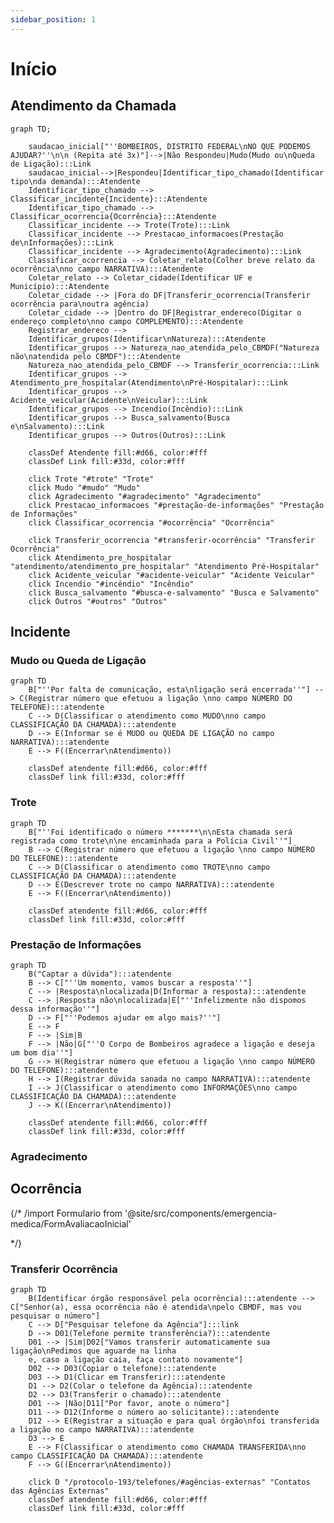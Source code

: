 ```yaml
---
sidebar_position: 1
---
```


# Início

## Atendimento da Chamada

```mermaid
graph TD;

    saudacao_inicial["''BOMBEIROS, DISTRITO FEDERAL\nNO QUE PODEMOS AJUDAR?''\n\n (Repita até 3x)"]-->|Não Respondeu|Mudo(Mudo ou\nQueda de Ligação):::Link
    saudacao_inicial-->|Respondeu|Identificar_tipo_chamado(Identificar tipo\nda demanda):::Atendente
    Identificar_tipo_chamado --> Classificar_incidente{Incidente}:::Atendente
    Identificar_tipo_chamado --> Classificar_ocorrencia{Ocorrência}:::Atendente
    Classificar_incidente --> Trote(Trote):::Link
    Classificar_incidente --> Prestacao_informacoes(Prestação de\nInformações):::Link
    Classificar_incidente --> Agradecimento(Agradecimento):::Link
    Classificar_ocorrencia --> Coletar_relato(Colher breve relato da ocorrência\nno campo NARRATIVA):::Atendente
    Coletar_relato --> Coletar_cidade(Identificar UF e Município):::Atendente
    Coletar_cidade --> |Fora do DF|Transferir_ocorrencia(Transferir ocorrência para\noutra agência)
    Coletar_cidade --> |Dentro do DF|Registrar_endereco(Digitar o endereço completo\nno campo COMPLEMENTO):::Atendente
    Registrar_endereco --> 
    Identificar_grupos(Identificar\nNatureza):::Atendente
    Identificar_grupos --> Natureza_nao_atendida_pelo_CBMDF("Natureza não\natendida pelo CBMDF"):::Atendente
    Natureza_nao_atendida_pelo_CBMDF --> Transferir_ocorrencia:::Link
    Identificar_grupos --> Atendimento_pre_hospitalar(Atendimento\nPré-Hospitalar):::Link
    Identificar_grupos --> Acidente_veicular(Acidente\nVeicular):::Link
    Identificar_grupos --> Incendio(Incêndio):::Link
    Identificar_grupos --> Busca_salvamento(Busca e\nSalvamento):::Link
    Identificar_grupos --> Outros(Outros):::Link

    classDef Atendente fill:#d66, color:#fff
    classDef Link fill:#33d, color:#fff

    click Trote "#trote" "Trote"
    click Mudo "#mudo" "Mudo"
    click Agradecimento "#agradecimento" "Agradecimento"
    click Prestacao_informacoes "#prestação-de-informações" "Prestação de Informações"
    click Classificar_ocorrencia "#ocorrência" "Ocorrência"

    click Transferir_ocorrencia "#transferir-ocorrência" "Transferir Ocorrência"
    click Atendimento_pre_hospitalar "atendimento/atendimento_pre_hospitalar" "Atendimento Pré-Hospitalar"
    click Acidente_veicular "#acidente-veicular" "Acidente Veicular"
    click Incendio "#incêndio" "Incêndio"
    click Busca_salvamento "#busca-e-salvamento" "Busca e Salvamento"
    click Outros "#outros" "Outros"

```

## Incidente

### Mudo ou Queda de Ligação

```mermaid
graph TD
    B["''Por falta de comunicação, esta\nligação será encerrada''"] --> C(Registrar número que efetuou a ligação \nno campo NÚMERO DO TELEFONE):::atendente
    C --> D(Classificar o atendimento como MUDO\nno campo CLASSIFICAÇÃO DA CHAMADA):::atendente
    D --> E(Informar se é MUDO ou QUEDA DE LIGAÇÃO no campo NARRATIVA):::atendente
    E --> F((Encerrar\nAtendimento))

    classDef atendente fill:#d66, color:#fff
    classDef link fill:#33d, color:#fff
``` 

### Trote

```mermaid
graph TD
    B["''Foi identificado o número *******\n\nEsta chamada será registrada como trote\n\ne encaminhada para a Polícia Civil''"]
    B --> C(Registrar número que efetuou a ligação \nno campo NÚMERO DO TELEFONE):::atendente
    C --> D(Classificar o atendimento como TROTE\nno campo CLASSIFICAÇÃO DA CHAMADA):::atendente
    D --> E(Descrever trote no campo NARRATIVA):::atendente
    E --> F((Encerrar\nAtendimento))

    classDef atendente fill:#d66, color:#fff
    classDef link fill:#33d, color:#fff
``` 

### Prestação de Informações

```mermaid
graph TD
    B("Captar a dúvida"):::atendente
    B --> C["''Um momento, vamos buscar a resposta''"]
    C --> |Resposta\nlocalizada|D(Informar a resposta):::atendente
    C --> |Resposta não\nlocalizada|E["''Infelizmente não dispomos dessa informação''"]
    D --> F["''Podemos ajudar em algo mais?''"]
    E --> F
    F --> |Sim|B
    F --> |Não|G["''O Corpo de Bombeiros agradece a ligação e deseja um bom dia''"]
    G --> H(Registrar número que efetuou a ligação \nno campo NÚMERO DO TELEFONE):::atendente
    H --> I(Registrar dúvida sanada no campo NARRATIVA):::atendente
    I --> J(Classificar o atendimento como INFORMAÇÕES\nno campo CLASSIFICAÇÃO DA CHAMADA):::atendente
    J --> K((Encerrar\nAtendimento))

    classDef atendente fill:#d66, color:#fff
    classDef link fill:#33d, color:#fff
``` 

### Agradecimento

## Ocorrência

{/* /import Formulario from '@site/src/components/emergencia-medica/FormAvaliacaoInicial'

<Formulario/> */}

### Transferir Ocorrência

```mermaid
graph TD
    B(Identificar órgão responsável pela ocorrência):::atendente --> C["Senhor(a), essa ocorrência não é atendida\npelo CBMDF, mas vou pesquisar o número"]
    C --> D["Pesquisar telefone da Agência"]:::link
    D --> D01(Telefone permite transferência?):::atendente
    D01 --> |Sim|D02["Vamos transferir automaticamente sua ligação\nPedimos que aguarde na linha 
    e, caso a ligação caia, faça contato novamente"]
    D02 --> D03(Copiar o telefone):::atendente
    D03 --> D1(Clicar em Transferir):::atendente
    D1 --> D2(Colar o telefone da Agência):::atendente
    D2 --> D3(Transferir o chamado):::atendente
    D01 --> |Não|D11["Por favor, anote o número"]
    D11 --> D12(Informe o número ao solicitante):::atendente
    D12 --> E(Registrar a situação e para qual órgão\nfoi transferida a ligação no campo NARRATIVA):::atendente
    D3 --> E
    E --> F(Classificar o atendimento como CHAMADA TRANSFERIDA\nno campo CLASSIFICAÇÃO DA CHAMADA):::atendente
    F --> G((Encerrar\nAtendimento))
    
    click D "/protocolo-193/telefones/#agências-externas" "Contatos das Agências Externas"
    classDef atendente fill:#d66, color:#fff
    classDef link fill:#33d, color:#fff
```